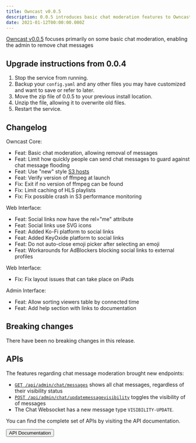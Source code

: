 ```yaml
---
title: Owncast v0.0.5
description: 0.0.5 introduces basic chat moderation features to Owncast.
date: 2021-01-12T00:00:00.000Z
---
```



[Owncast v0.0.5](https://github.com/owncast/owncast/milestone/8?closed=1) focuses primarily on some basic chat moderation, enabling the admin to remove chat messages

## Upgrade instructions from 0.0.4

1. Stop the service from running.
1. Backup your `config.yaml` and any other files you may have customized and want to save or refer to later.
1. Move the zip file of 0.0.5 to your previous install location.
1. Unzip the file, allowing it to overwrite old files.
1. Restart the service.

## Changelog

Owncast Core:
* Feat: Basic chat moderation, allowing removal of messages 
* Feat: Limit how quickly people can send chat messages to guard against chat message flooding 
* Feat: Use "new" style [S3 hosts](https://aws.amazon.com/blogs/aws/amazon-s3-path-deprecation-plan-the-rest-of-the-story/) 
* Feat: Verify version of ffmpeg at launch 
* Fix: Exit if no version of ffmpeg can be found 
* Fix: Limit caching of HLS playlists 
* Fix: Fix possible crash in S3 performance monitoring 

Web Interface:
* Feat: Social links now have the rel="me" attribute 
* Feat: Social links use SVG icons 
* Feat: Added Ko-Fi platform to social links 
* Feat: Added KeyOxide platform to social links 
* Feat: Do not auto-close emoji picker after selecting an emoji 
* Feat: Workarounds for AdBlockers blocking social links to external profiles 

Web Interface:
* Fix: Fix layout issues that can take place on iPads 

Admin Interface:
* Feat: Allow sorting viewers table by connected time 
* Feat: Add help section with links to documentation 

## Breaking changes

There have been no breaking changes in this release.

## APIs

The features regarding chat message moderation brought new endpoints:

* [`GET /api/admin/chat/messages`](https://owncast.online/api/0.0.5/#tag/Admin/paths/~1api~1admin~1chat~1messages/get) shows all chat messages, regardless of their visibility status
* [`POST /api/admin/chat/updatemessagevisibility`](https://owncast.online/api/0.0.5/#tag/Admin/paths/~1api~1admin~1chat~1updatemessagevisibility/post) toggles the visibility of of messages
* The Chat Websocket has a new message type `VISIBILITY-UPDATE`.

You can find the complete set of APIs by visiting the API documentation.

<Button href="/api/0.0.5">API Documentation</Button>
